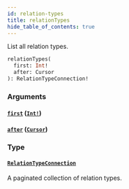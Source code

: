 ```yaml
---
id: relation-types
title: relationTypes
hide_table_of_contents: true
---
```



List all relation types.

```graphql
relationTypes(
  first: Int!
  after: Cursor
): RelationTypeConnection!
```


### Arguments

#### [`first`](#) ([`Int!`](/docs/directory-api-reference/schema/scalars/int))




#### [`after`](#) ([`Cursor`](/docs/directory-api-reference/schema/scalars/cursor))




### Type

#### [`RelationTypeConnection`](/docs/directory-api-reference/schema/objects/relation-type-connection)

A paginated collection of relation types.




